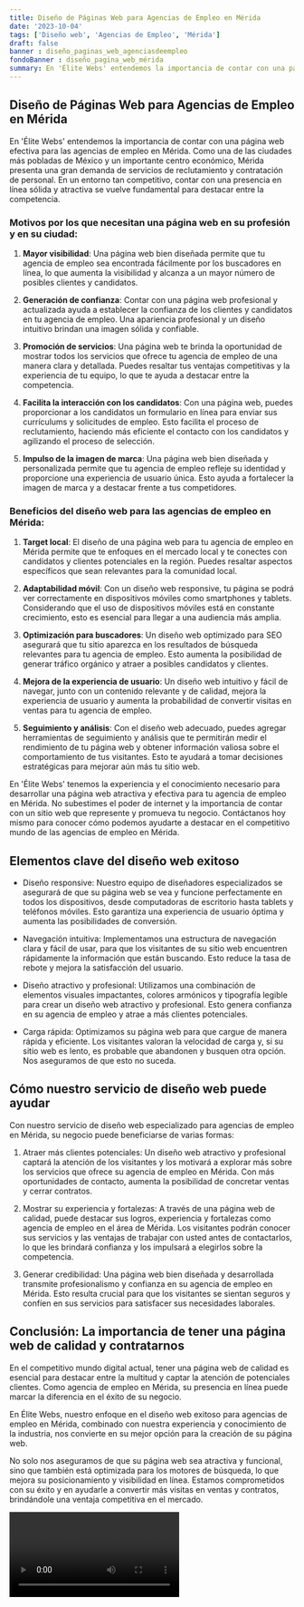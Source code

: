 ```yaml
---
title: Diseño de Páginas Web para Agencias de Empleo en Mérida
date: '2023-10-04'
tags: ['Diseño web', 'Agencias de Empleo', 'Mérida']
draft: false
banner : diseño_paginas_web_agenciasdeempleo
fondoBanner : diseño_pagina_web_mérida
summary: En 'Élite Webs' entendemos la importancia de contar con una página web efectiva para las agencias de empleo en Mérida. Como una de las ciudades más pobladas de México y un importante centro económico, Mérida presenta una gran demanda de servicios de reclutamiento y contratación de personal. En un entorno tan competitivo, contar con una presencia en línea sólida y atractiva se vuelve fundamental para destacar entre la competencia.
---
```


## Diseño de Páginas Web para Agencias de Empleo en Mérida

En 'Élite Webs' entendemos la importancia de contar con una página web efectiva para las agencias de empleo en Mérida. Como una de las ciudades más pobladas de México y un importante centro económico, Mérida presenta una gran demanda de servicios de reclutamiento y contratación de personal. En un entorno tan competitivo, contar con una presencia en línea sólida y atractiva se vuelve fundamental para destacar entre la competencia.

### Motivos por los que necesitan una página web en su profesión y en su ciudad:

1. **Mayor visibilidad**: Una página web bien diseñada permite que tu agencia de empleo sea encontrada fácilmente por los buscadores en línea, lo que aumenta la visibilidad y alcanza a un mayor número de posibles clientes y candidatos.

2. **Generación de confianza**: Contar con una página web profesional y actualizada ayuda a establecer la confianza de los clientes y candidatos en tu agencia de empleo. Una apariencia profesional y un diseño intuitivo brindan una imagen sólida y confiable.

3. **Promoción de servicios**: Una página web te brinda la oportunidad de mostrar todos los servicios que ofrece tu agencia de empleo de una manera clara y detallada. Puedes resaltar tus ventajas competitivas y la experiencia de tu equipo, lo que te ayuda a destacar entre la competencia.

4. **Facilita la interacción con los candidatos**: Con una página web, puedes proporcionar a los candidatos un formulario en línea para enviar sus currículums y solicitudes de empleo. Esto facilita el proceso de reclutamiento, haciendo más eficiente el contacto con los candidatos y agilizando el proceso de selección.

5. **Impulso de la imagen de marca**: Una página web bien diseñada y personalizada permite que tu agencia de empleo refleje su identidad y proporcione una experiencia de usuario única. Esto ayuda a fortalecer la imagen de marca y a destacar frente a tus competidores.

### Beneficios del diseño web para las agencias de empleo en Mérida:

1. **Target local**: El diseño de una página web para tu agencia de empleo en Mérida permite que te enfoques en el mercado local y te conectes con candidatos y clientes potenciales en la región. Puedes resaltar aspectos específicos que sean relevantes para la comunidad local.

2. **Adaptabilidad móvil**: Con un diseño web responsive, tu página se podrá ver correctamente en dispositivos móviles como smartphones y tablets. Considerando que el uso de dispositivos móviles está en constante crecimiento, esto es esencial para llegar a una audiencia más amplia.

3. **Optimización para buscadores**: Un diseño web optimizado para SEO asegurará que tu sitio aparezca en los resultados de búsqueda relevantes para tu agencia de empleo. Esto aumenta la posibilidad de generar tráfico orgánico y atraer a posibles candidatos y clientes.

4. **Mejora de la experiencia de usuario**: Un diseño web intuitivo y fácil de navegar, junto con un contenido relevante y de calidad, mejora la experiencia de usuario y aumenta la probabilidad de convertir visitas en ventas para tu agencia de empleo.

5. **Seguimiento y análisis**: Con el diseño web adecuado, puedes agregar herramientas de seguimiento y análisis que te permitirán medir el rendimiento de tu página web y obtener información valiosa sobre el comportamiento de tus visitantes. Esto te ayudará a tomar decisiones estratégicas para mejorar aún más tu sitio web.

En 'Élite Webs' tenemos la experiencia y el conocimiento necesario para desarrollar una página web atractiva y efectiva para tu agencia de empleo en Mérida. No subestimes el poder de internet y la importancia de contar con un sitio web que represente y promueva tu negocio. Contáctanos hoy mismo para conocer cómo podemos ayudarte a destacar en el competitivo mundo de las agencias de empleo en Mérida.

<GifSeo />

<Cta />

## Elementos clave del diseño web exitoso

- Diseño responsive: Nuestro equipo de diseñadores especializados se asegurará de que su página web se vea y funcione perfectamente en todos los dispositivos, desde computadoras de escritorio hasta tablets y teléfonos móviles. Esto garantiza una experiencia de usuario óptima y aumenta las posibilidades de conversión.

- Navegación intuitiva: Implementamos una estructura de navegación clara y fácil de usar, para que los visitantes de su sitio web encuentren rápidamente la información que están buscando. Esto reduce la tasa de rebote y mejora la satisfacción del usuario.

- Diseño atractivo y profesional: Utilizamos una combinación de elementos visuales impactantes, colores armónicos y tipografía legible para crear un diseño web atractivo y profesional. Esto genera confianza en su agencia de empleo y atrae a más clientes potenciales.

- Carga rápida: Optimizamos su página web para que cargue de manera rápida y eficiente. Los visitantes valoran la velocidad de carga y, si su sitio web es lento, es probable que abandonen y busquen otra opción. Nos aseguramos de que esto no suceda.

## Cómo nuestro servicio de diseño web puede ayudar

Con nuestro servicio de diseño web especializado para agencias de empleo en Mérida, su negocio puede beneficiarse de varias formas:

1. Atraer más clientes potenciales: Un diseño web atractivo y profesional captará la atención de los visitantes y los motivará a explorar más sobre los servicios que ofrece su agencia de empleo en Mérida. Con más oportunidades de contacto, aumenta la posibilidad de concretar ventas y cerrar contratos.

2. Mostrar su experiencia y fortalezas: A través de una página web de calidad, puede destacar sus logros, experiencia y fortalezas como agencia de empleo en el área de Mérida. Los visitantes podrán conocer sus servicios y las ventajas de trabajar con usted antes de contactarlos, lo que les brindará confianza y los impulsará a elegirlos sobre la competencia.

3. Generar credibilidad: Una página web bien diseñada y desarrollada transmite profesionalismo y confianza en su agencia de empleo en Mérida. Esto resulta crucial para que los visitantes se sientan seguros y confíen en sus servicios para satisfacer sus necesidades laborales.

## Conclusión: La importancia de tener una página web de calidad y contratarnos

En el competitivo mundo digital actual, tener una página web de calidad es esencial para destacar entre la multitud y captar la atención de potenciales clientes. Como agencia de empleo en Mérida, su presencia en línea puede marcar la diferencia en el éxito de su negocio.

En Élite Webs, nuestro enfoque en el diseño web exitoso para agencias de empleo en Mérida, combinado con nuestra experiencia y conocimiento de la industria, nos convierte en su mejor opción para la creación de su página web.

No solo nos aseguramos de que su página web sea atractiva y funcional, sino que también está optimizada para los motores de búsqueda, lo que mejora su posicionamiento y visibilidad en línea. Estamos comprometidos con su éxito y en ayudarle a convertir más visitas en ventas y contratos, brindándole una ventaja competitiva en el mercado.

<Video />

<CtaBot job='Agencias de Empleo' city='Mérida'/>

<Gmaps query='Mérida+españa+maps' />